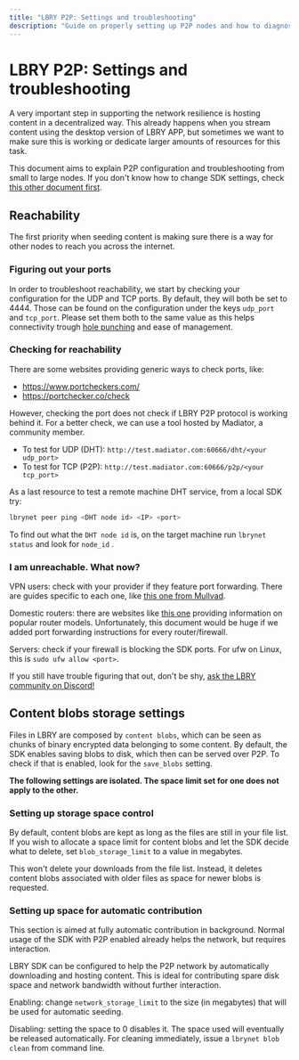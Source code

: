```yaml
---
title: "LBRY P2P: Settings and troubleshooting"
description: "Guide on properly setting up P2P nodes and how to diagnose/fix common issues."
---
```


# LBRY P2P: Settings and troubleshooting

A very important step in supporting the network resilience is hosting content in a decentralized way. This already happens when you stream content using the desktop version of LBRY APP, but sometimes we want to make sure this is working or dedicate larger amounts of resources for this task.

This document aims to explain P2P configuration and troubleshooting from small to large nodes. If you don't know how to change SDK settings, check [this other document first](https://lbry.tech/resources/daemon-settings).

## Reachability
The first priority when seeding content is making sure there is a way for other nodes to reach you across the internet.

### Figuring out your ports
In order to troubleshoot reachability, we start by checking your configuration for the UDP and TCP ports. By default, they will both be set to 4444. Those can be found on the configuration under the keys `udp_port` and `tcp_port`. Please set them both to the same value as this helps connectivity trough [hole punching](https://en.wikipedia.org/wiki/Hole_punching_(networking)) and ease of management.

### Checking for reachability
There are some websites providing generic ways to check ports, like:
- https://www.portcheckers.com/
- https://portchecker.co/check

However, checking the port does not check if LBRY P2P protocol is working behind it. For a better check, we can use a tool hosted by Madiator, a community member.
- To test for UDP (DHT): `http://test.madiator.com:60666/dht/<your udp_port>`
- To test for TCP (P2P): `http://test.madiator.com:60666/p2p/<your tcp_port>`

As a last resource to test a remote machine DHT service, from a local SDK try:
```bash
lbrynet peer ping <DHT node id> <IP> <port>
```

To find out what the `DHT node id` is, on the target machine run `lbrynet status` and look for `node_id` .

### I am unreachable. What now?

VPN users: check with your provider if they feature port forwarding. There are guides specific to each one, like [this one from Mullvad](https://mullvad.net/en/help/port-forwarding-and-mullvad/).

Domestic routers: there are websites like [this one](https://portforward.com/how-to-port-forward/) providing information on popular router models. Unfortunately, this document would be huge if we added port forwarding instructions for every router/firewall.

Servers: check if your firewall is blocking the SDK ports. For ufw on Linux, this is `sudo ufw allow <port>`.

If you still have trouble figuring that out, don't be shy, [ask the LBRY community on Discord!](https://chat.lbry.com/)

## Content blobs storage settings

Files in LBRY are composed by `content blobs`, which can be seen as chunks of binary encrypted data belonging to some content. By default, the SDK enables saving blobs to disk, which then can be served over P2P. To check if that is enabled, look for the `save_blobs` setting.

**The following settings are isolated. The space limit set for one does not apply to the other.**

### Setting up storage space control

By default, content blobs are kept as long as the files are still in your file list. If you wish to allocate a space limit for content blobs and let the SDK decide what to delete, set `blob_storage_limit` to a value in megabytes.

This won't delete your downloads from the file list. Instead, it deletes content blobs associated with older files as space for newer blobs is requested.


### Setting up space for automatic contribution

This section is aimed at fully automatic contribution in background. Normal usage of the SDK with P2P enabled already helps the network, but requires interaction.

LBRY SDK can be configured to help the P2P network by automatically downloading and hosting content. This is ideal for contributing spare disk space and network bandwidth without further interaction.

Enabling: change `network_storage_limit` to the size (in megabytes) that will be used for automatic seeding.

Disabling: setting the space to 0 disables it. The space used will eventually be released automatically. For cleaning immediately, issue a `lbrynet blob clean` from command line.

